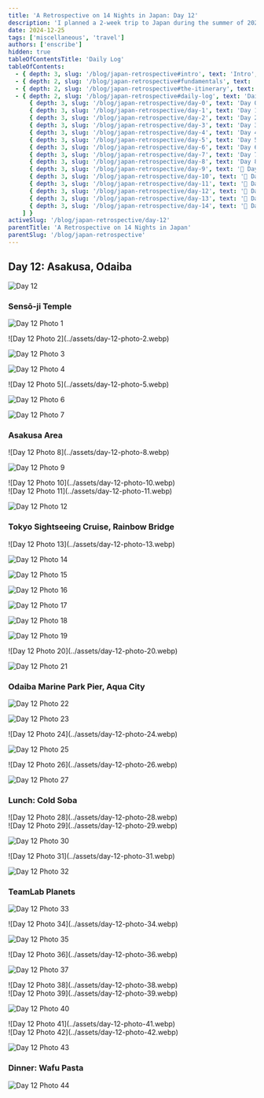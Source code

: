 ```yaml
---
title: 'A Retrospective on 14 Nights in Japan: Day 12'
description: 'I planned a 2-week trip to Japan during the summer of 2023 for my family. Here are some of the highlights, blunders, experiences gathered throughout the process.'
date: 2024-12-25
tags: ['miscellaneous', 'travel']
authors: ['enscribe']
hidden: true
tableOfContentsTitle: 'Daily Log'
tableOfContents:
  - { depth: 3, slug: '/blog/japan-retrospective#intro', text: 'Intro', subheadings: [] }
  - { depth: 2, slug: '/blog/japan-retrospective#fundamentals', text: 'Fundamentals', subheadings: [] }
  - { depth: 2, slug: '/blog/japan-retrospective#the-itinerary', text: 'The Itinerary', subheadings: [] }
  - { depth: 2, slug: '/blog/japan-retrospective#daily-log', text: 'Daily Log', subheadings: [
      { depth: 3, slug: '/blog/japan-retrospective/day-0', text: 'Day 0: Kansai Airport', subheadings: [] },
      { depth: 3, slug: '/blog/japan-retrospective/day-1', text: 'Day 1: Osaka Day Trip', subheadings: [] },
      { depth: 3, slug: '/blog/japan-retrospective/day-2', text: 'Day 2: Nara Day Trip', subheadings: [] },
      { depth: 3, slug: '/blog/japan-retrospective/day-3', text: 'Day 3: East Kyoto', subheadings: [] },
      { depth: 3, slug: '/blog/japan-retrospective/day-4', text: 'Day 4: West/Central Kyoto', subheadings: [] },
      { depth: 3, slug: '/blog/japan-retrospective/day-5', text: 'Day 5: Fushimi-Inari Taisha', subheadings: [] },
      { depth: 3, slug: '/blog/japan-retrospective/day-6', text: 'Day 6: Hakone-Yumoto', subheadings: [] },
      { depth: 3, slug: '/blog/japan-retrospective/day-7', text: 'Day 7: Hakone Round Course', subheadings: [] },
      { depth: 3, slug: '/blog/japan-retrospective/day-8', text: 'Day 8: Shinjuku, Kabukichō', subheadings: [] },
      { depth: 3, slug: '/blog/japan-retrospective/day-9', text: '🚧 Day 9: Yokohama, Shibuya', subheadings: [] },
      { depth: 3, slug: '/blog/japan-retrospective/day-10', text: '🚧 Day 10: Rest Day', subheadings: [] },
      { depth: 3, slug: '/blog/japan-retrospective/day-11', text: '🚧 Day 11: Akihabara', subheadings: [] },
      { depth: 3, slug: '/blog/japan-retrospective/day-12', text: '🚧 Day 12: Asakusa, Odaiba', subheadings: [] },
      { depth: 3, slug: '/blog/japan-retrospective/day-13', text: '🚧 Day 13: Kamakura Day Trip', subheadings: [] },
      { depth: 3, slug: '/blog/japan-retrospective/day-14', text: '🚧 Day 14: Haneda Airport', subheadings: [] },
    ] }
activeSlug: '/blog/japan-retrospective/day-12'
parentTitle: 'A Retrospective on 14 Nights in Japan'
parentSlug: '/blog/japan-retrospective'
---
```


## Day 12: Asakusa, Odaiba

![Day 12](../assets/day-12.webp)

### Sensō-ji Temple

![Day 12 Photo 1](../assets/day-12-photo-1.webp)

<div class="flex gap-2 [&>*>*]:my-0">
![Day 12 Photo 2](../assets/day-12-photo-2.webp)

![Day 12 Photo 3](../assets/day-12-photo-3.webp)
</div>

![Day 12 Photo 4](../assets/day-12-photo-4.webp)

<div class="flex gap-2 [&>*>*]:my-0">
![Day 12 Photo 5](../assets/day-12-photo-5.webp)

![Day 12 Photo 6](../assets/day-12-photo-6.webp)
</div>

![Day 12 Photo 7](../assets/day-12-photo-7.webp)

### Asakusa Area

<div class="flex gap-2 [&>*>*]:my-0">
![Day 12 Photo 8](../assets/day-12-photo-8.webp)

![Day 12 Photo 9](../assets/day-12-photo-9.webp)
</div>

<div class="mx-auto w-1/2">
![Day 12 Photo 10](../assets/day-12-photo-10.webp)
</div>

<div class="flex gap-2 [&>*>*]:my-0">
![Day 12 Photo 11](../assets/day-12-photo-11.webp)

![Day 12 Photo 12](../assets/day-12-photo-12.webp)
</div>

### Tokyo Sightseeing Cruise, Rainbow Bridge

<div class="flex gap-2 [&>*>*]:my-0">
![Day 12 Photo 13](../assets/day-12-photo-13.webp)

![Day 12 Photo 14](../assets/day-12-photo-14.webp)
</div>

![Day 12 Photo 15](../assets/day-12-photo-15.webp)

![Day 12 Photo 16](../assets/day-12-photo-16.webp)

![Day 12 Photo 17](../assets/day-12-photo-17.webp)

![Day 12 Photo 18](../assets/day-12-photo-18.webp)

![Day 12 Photo 19](../assets/day-12-photo-19.webp)

<div class="flex gap-2 [&>*>*]:my-0">
![Day 12 Photo 20](../assets/day-12-photo-20.webp)

![Day 12 Photo 21](../assets/day-12-photo-21.webp)
</div>

### Odaiba Marine Park Pier, Aqua City

![Day 12 Photo 22](../assets/day-12-photo-22.webp)

![Day 12 Photo 23](../assets/day-12-photo-23.webp)

<div class="flex gap-2 [&>*>*]:my-0">
![Day 12 Photo 24](../assets/day-12-photo-24.webp)

![Day 12 Photo 25](../assets/day-12-photo-25.webp)
</div>

<div class="flex gap-2 [&>*>*]:my-0">
![Day 12 Photo 26](../assets/day-12-photo-26.webp)

![Day 12 Photo 27](../assets/day-12-photo-27.webp)
</div>

### Lunch: Cold Soba

<div class="mx-auto w-1/2">
![Day 12 Photo 28](../assets/day-12-photo-28.webp)
</div>

<div class="flex gap-2 [&>*>*]:my-0">
![Day 12 Photo 29](../assets/day-12-photo-29.webp)

![Day 12 Photo 30](../assets/day-12-photo-30.webp)
</div>

<div class="flex gap-2 [&>*>*]:my-0">
![Day 12 Photo 31](../assets/day-12-photo-31.webp)

![Day 12 Photo 32](../assets/day-12-photo-32.webp)
</div>

### TeamLab Planets

![Day 12 Photo 33](../assets/day-12-photo-33.webp)

<div class="flex gap-2 [&>*>*]:my-0">
![Day 12 Photo 34](../assets/day-12-photo-34.webp)

![Day 12 Photo 35](../assets/day-12-photo-35.webp)
</div>

<div class="flex gap-2 [&>*>*]:my-0">
![Day 12 Photo 36](../assets/day-12-photo-36.webp)

![Day 12 Photo 37](../assets/day-12-photo-37.webp)
</div>

<div class="mx-auto w-1/2">
![Day 12 Photo 38](../assets/day-12-photo-38.webp)
</div>

<div class="flex gap-2 [&>*>*]:my-0">
![Day 12 Photo 39](../assets/day-12-photo-39.webp)

![Day 12 Photo 40](../assets/day-12-photo-40.webp)
</div>

<div class="mx-auto w-1/2">
![Day 12 Photo 41](../assets/day-12-photo-41.webp)
</div>

<div class="flex gap-2 [&>*>*]:my-0">
![Day 12 Photo 42](../assets/day-12-photo-42.webp)

![Day 12 Photo 43](../assets/day-12-photo-43.webp)
</div>

### Dinner: Wafu Pasta

![Day 12 Photo 44](../assets/day-12-photo-44.webp)
